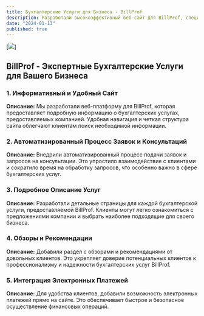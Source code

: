 ```yaml
---
title: Бухгалтерские Услуги для Бизнеса - BillProf
description: Разработали высокоэффективный веб-сайт для BillProf, специализирующейся на предоставлении бухгалтерских услуг для бизнеса. Обеспечили удобный доступ к информации о услугах, создали автоматизированный процесс взаимодействия с клиентами и повысили общую прозрачность финансовых операций.
date: "2024-01-13"
published: true
---
```


[![](/BillProf1.png)]

## BillProf - Экспертные Бухгалтерские Услуги для Вашего Бизнеса

### 1. Информативный и Удобный Сайт

**Описание:**
Мы разработали веб-платформу для BillProf, которая предоставляет подробную информацию о бухгалтерских услугах, предоставляемых компанией. Удобная навигация и четкая структура сайта облегчают клиентам поиск необходимой информации.

### 2. Автоматизированный Процесс Заявок и Консультаций

**Описание:**
Внедрили автоматизированный процесс подачи заявок и запросов на консультации. Это упростило взаимодействие с клиентами и сократило время на обработку запросов, что особенно важно в сфере бухгалтерских услуг.

### 3. Подробное Описание Услуг

**Описание:**
Разработали детальные страницы для каждой бухгалтерской услуги, предоставляемой BillProf. Клиенты могут легко ознакомиться с предложениями компании и выбрать наиболее подходящие для своего бизнеса.

### 4. Обзоры и Рекомендации

**Описание:**
Добавили раздел с обзорами и рекомендациями от довольных клиентов. Это укрепляет доверие потенциальных клиентов к профессионализму и надежности бухгалтерских услуг BillProf.

### 5. Интеграция Электронных Платежей

**Описание:**
Для удобства клиентов, добавили возможность электронных платежей прямо на сайте. Это обеспечивает быстрое и безопасное осуществление финансовых операций.
